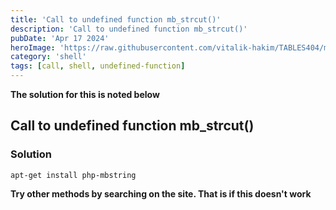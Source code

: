 ---
title: 'Call to undefined function mb_strcut()'
description: 'Call to undefined function mb_strcut()'
pubDate: 'Apr 17 2024'
heroImage: 'https://raw.githubusercontent.com/vitalik-hakim/TABLES404/main/error_b/SHELL.jpg'
category: 'shell'
tags: [call, shell, undefined-function]
---

**The solution for this is noted below**

## Call to undefined function mb_strcut()

### Solution

```shell
apt-get install php-mbstring
```
**Try other methods by searching on the site. That is if this doesn't work**
